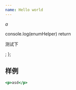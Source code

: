 ```yaml
---
name: Hello world
---
```


*a*

  console.log(enumHelper)
  return <p>测试下</p>;
};

<Demo />

## 样例
```jsx title="/src/components/HelloCodeTitle.js"
<p>asd</p>
```

